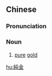 {{also|纯金}}
==Chinese==
{{zh-forms|s=纯金}}

===Pronunciation===
{{zh-pron
|m=chúnjīn
|c=seon4 gam1
|h=pfs=sùn-kîm
|mn=sûn-kim
|cat=n
}}

===Noun===
{{zh-noun}}

# [[pure]] [[gold]]

[[hu:純金]]